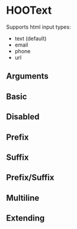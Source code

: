 
<Meta of={HooTextStories} />

# HOOText

Supports html input types:

* text (default)
* email
* phone
* url

## Arguments

<ArgTypes of={HOOText} />


## Basic

<Canvas>
  <Story of={HooTextStories.Basic} />
</Canvas>

## Disabled

<Canvas>
  <Story of={HooTextStories.Disabled} />
</Canvas>

## Prefix

<Canvas>
  <Story of={HooTextStories.Prefix} />
</Canvas>

## Suffix

<Canvas>
  <Story of={HooTextStories.Suffix} />
</Canvas>

## Prefix/Suffix

<Canvas>
  <Story of={HooTextStories.PrefixSuffix} />
</Canvas>

## Multiline

<Canvas>
  <Story of={HooTextStories.MultilineTextbox} />
</Canvas>

## Extending

<Canvas>
  <Story of={HooTextStories.Extending} />
</Canvas>

